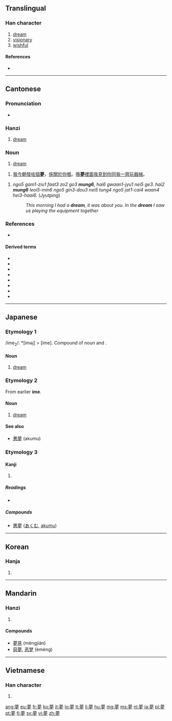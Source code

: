 {{also|梦}}
==Translingual==
{{ja-forms|[[夢]]|[[梦]]|[[夢]]}}

===Han character===
{{Han char|rn=36|rad=夕|as=11|sn=14|four=4420<sub>7</sub>|canj=廿田中弓 (TWLN)|ids=⿱⿳[[艹]][[罒]][[冖]][[夕]]}}

# [[dream]]
# [[visionary]]
# [[wishful]]

====References====
* {{Han ref|kx=0247.160|dkj=05801|dj=0492.060|hdz=20864.190|uh=5922|ud=22818|bh=B9DA|bd=47578}}

----

==Cantonese==

===Pronunciation===
* {{IPA|/mʊŋ˨/|lang=yue}}

===Hanzi===
{{yue-hanzi|sim=梦|jyut=mung6|y=mung6}}

# [[dream]]

===Noun===
{{yue-noun|t|sim=梦|jyut=mung6|rs=夕11}}

# [[dream]]

# [[我]][[今朝]][[發]][[咗]][[個]]'''[[夢]]'''，[[係]][[關於]][[你]][[嘅]]。[[喺]]'''[[夢]]'''[[裡面]][[我]][[見到]][[你]][[同]][[我]][[一齊]][[玩]][[器械]]。

# ''ngo5 gam1-ziu1 faat3 zo2 go3 '''mung6''', hai6 gwaan1-jyu1 nei5 ge3. hai2 '''mung6''' leoi5-min6 ngo5 gin3-dou3 nei5 tung4 ngo5 jat1-cai4 waan4 hei3-haai6.'' (''Jyutping'')
#: ''This morning I had a '''dream''', it was about you. In the '''dream''' I saw us playing the equipment together''

===References===
* {{cite web
| url = http://www.cantonese.sheik.co.uk/scripts/wordsearch.php?level=0
| title = 夢
| work = Cantodict
| language = Cantonese/English
| accessdate = 2010-09-22}}

====Derived terms====
{{rfc-level|Derived terms at L4+ not in L3 POS section|lang=yue}}
* {{yue-tsj|惡夢|恶梦|ok3 mung6}}
* {{yue-tsj|夢遺|梦遗|mung6 wai4}}
* {{yue-tsj|夢遊|梦游|mung6 jau4}}
* {{yue-tsj|夢魘|梦魇|mung6 jim2}}
* {{yue-tsj|夢寐|梦寐|mung6 mei6}}
* {{yue-tsj|發夢|发梦|faat3 mung6}}
* {{yue-tsj|濕夢|湿梦|sap1 mung6}}
* {{yue-tsj|白日夢|白日梦|baak6 jat6 mung6}}

----

==Japanese==

===Etymology 1===
/ime<sub>2</sub>/: *[iməj] > [ime]. Compound of noun {{term|寝|i|sleep}} and {{term|目|me|eye}}.

====Noun====
{{ja-noun|k|hira=いめ|rom=ime}}

# [[dream]]

===Etymology 2===
From earlier '''ime'''.

====Noun====
{{ja-noun|k|hira=ゆめ|rom=yume}}

# [[dream]]

====See also====
* [[悪夢]] (akumu)

===Etymology 3===

====Kanji====
{{ja-kanji|grade=5|rs=夕11}}

# {{defn|lang=ja|sort=夕11}}

=====Readings=====
* {{ja-readings|on=[[む]] ([[mu]])|kun=[[ゆめ]] ([[yume]]), [[くらい]] ([[kurai]]), [[ゆめみる]] ([[yumemiru]])}}

=====Compounds=====
* [[悪夢]] ([[あくむ]], [[akumu]])

----

==Korean==

===Hanja===
{{ko-hanja|hangeul=[[몽]]|rv=mong|mr=mong}}

# {{defn|lang=ko|sort=夕11}}

----

==Mandarin==

===Hanzi===
{{cmn-hanzi|sim=梦|pin=[[mèng]] ([[meng4]])|wg=meng<sup>4</sup>}}

# {{defn|lang=cmn|sort=夕11}}

====Compounds====
* [[夢見]] (mèngjiàn)
* [[惡夢]], [[恶梦]] (èmèng)

----

==Vietnamese==

===Han character===
{{vi-hantu|[[mộng]], [[mọng]], [[mống]], [[mồng]], [[mòng]], [[muống]]|rs=夕11}}

# {{defn|lang=vi|sort=夕11}}

[[ang:夢]]
[[eu:夢]]
[[fr:夢]]
[[ko:夢]]
[[it:夢]]
[[lo:夢]]
[[lt:夢]]
[[li:夢]]
[[hu:夢]]
[[mg:夢]]
[[ms:夢]]
[[nl:夢]]
[[ja:夢]]
[[pl:夢]]
[[pt:夢]]
[[fi:夢]]
[[sv:夢]]
[[vi:夢]]
[[zh:夢]]
